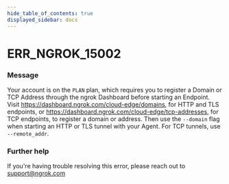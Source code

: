 ```yaml
---
hide_table_of_contents: true
displayed_sidebar: docs
---
```



# ERR_NGROK_15002

### Message

Your account is on the `PLAN` plan, which requires you to register a Domain or TCP Address through the ngrok Dashboard before starting an Endpoint. Visit https://dashboard.ngrok.com/cloud-edge/domains, for HTTP and TLS endpoints, or https://dashboard.ngrok.com/cloud-edge/tcp-addresses, for TCP endpoints, to register a domain or address. Then use the `--domain` flag when starting an HTTP or TLS tunnel with your Agent. For TCP tunnels, use `--remote_addr`.

### Further help

If you're having trouble resolving this error, please reach out to [support@ngrok.com](mailto:support@ngrok.com?subject=Help%20with%20ERR_NGROK_15002)

<ErrorDetails error="err_ngrok_15002" />
